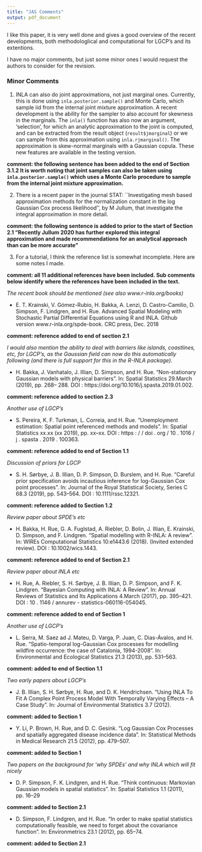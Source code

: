 ```yaml
---
title: "JAS Comments"
output: pdf_document
---
```


I like this paper, it is very well done and gives a good overview of the recent developments, both methodologlical and computational for LGCP's and its extentions.

I have no major comments, but just some minor ones I would request the authors to consider for the revision.

### Minor Comments

1. INLA can also do joint approximations, not just marginal ones. Currently, this is done using `inla.posterior.sample()` and Monte Carlo, which sample iid from the internal joint mixture approximation. A recent development is the ability for the sampler to also account for skewness in the marginals. The `inla()` function has also now an argument, 'selection', for which an analytic approximation to the joint is computed, and can be extracted from the result object (`result$jmarginal`) or we can sample from this approximation using `inla.rjmarginal()`. The approximation is skew-normal marginals with a Gaussian copula. These new features are available in the testing version.

__comment: the following sentence has been added to the end of Section 3.1.2 It is worth noting that joint samples can also be taken using `inla.posterior.sample()` which uses a Monte Carlo procedure to sample from the internal joint mixture approximation.__

2. There is a recent paper in the journal STAT: ``Investigating mesh based approximation methods for the normalization constant in the log Gaussian Cox process likelihood'', by M Jullum, that investigate the integral approximation in more detail.

__comment: the following sentence is added to prior to the start of Section 2.1 "Recently Jullum 2020 has further explored this integral approximation and made recommendations for an analytical approach than can be more accurate"__

3. For a tutorial, I think the reference list is somewhat incomplete. Here are some notes I made.

__comment: all  11 additional references have been included. Sub comments below identify where the references have been included in the text.__

_The recent book should be mentioned (see also www.r-inla.org/books)_

- E. T. Krainski, V. Gómez-Rubio, H. Bakka, A. Lenzi, D. Castro-Camilio, D. Simpson, F. Lindgren, and H. Rue. Advanced Spatial Modeling with Stochastic Partial Differential Equations using R and INLA. Github version www.r-inla.org/spde-book. CRC press, Dec. 2018

__comment: reference added to end of section 2.1__

_I would also mention the ability to deal with barriers like islands, coastlines, etc, for LGCP's, as the Gaussian field can now do this automatically following (and there is full support for this in the R-INLA package)._

- H. Bakka, J. Vanhatalo, J. Illian, D. Simpson, and H. Rue. “Non-stationary Gaussian models with physical barriers”. In: Spatial Statistics 29.March (2019), pp. 268– 288. DOI : https://doi.org/10.1016/j.spasta.2019.01.002.

__comment: reference added to  section 2.3__

_Another use of LGCP's_

- S. Pereira, K. F. Turkman, L. Correia, and H. Rue. “Unemployment estimation: Spatial point referenced methods and models”. In: Spatial Statistics xx.xx (xx 2019), pp. xx–xx. DOI : https : / / doi . org /
10 . 1016 / j . spasta . 2019 . 100363.

__comment: reference added to end of Section 1.1__

_Discussion of priors for LGCP_

- S. H. Sørbye, J. B. Illian, D. P. Simpson, D. Burslem, and H. Rue. “Careful prior specification avoids incautious inference for log-Gaussian Cox point processes”. In: Journal of the Royal Statistical Society, Series C 68.3 (2019), pp. 543–564. DOI : 10.1111/rssc.12321.

__comment: reference added to Section 1.2__


_Review paper about SPDE's etc_

- H. Bakka, H. Rue, G. A. Fuglstad, A. Riebler, D. Bolin, J. Illian, E. Krainski, D. Simpson, and F. Lindgren. “Spatial modelling with R-INLA: A review”. In: WIREs Computational Statistics 10:e1443.6 (2018). (Invited extended review). DOI : 10.1002/wics.1443.

__comment: reference added to end of Section 2.1__

_Review paper about INLA etc_

- H. Rue, A. Riebler, S. H. Sørbye, J. B. Illian, D. P. Simpson, and F.
K. Lindgren. “Bayesian Computing with INLA: A Review”. In: Annual Reviews of Statistics and Its Applications 4.March (2017), pp. 395–421. DOI : 10 . 1146 / annurev - statistics-060116-054045.

__comment: reference added to end of Section 1__

_Another use of LGCP's_

- L. Serra, M. Saez ad J. Mateu, D. Varga, P. Juan, C. Dias-Ávalos, and H. Rue. “Spatio-temporal log-Gaussian Cox processes for modelling wildfire occurrence: the case of Catalonia, 1994-2008”. In: Environmental and Ecological Statistics 21.3 (2013), pp. 531–563.

__comment: added to end of Section 1.1__

_Two early papers about LGCP's_

- J. B. Illian, S. H. Sørbye, H. Rue, and D. K. Hendrichsen. “Using INLA
To Fit A Complex Point Process Model With Temporally Varying Effects – A Case Study”. In: Journal of Environmental Statistics 3.7 (2012).

__comment: added to Section 1__

- Y. Li, P. Brown, H. Rue, and D. C. Gesink. “Log Gaussian Cox Processes and spatially aggregated disease incidence data”. In: Statistical Methods in Medical Research 21.5 (2012), pp. 479–507.

__comment: added to Section 1__

_Two papers on the background for 'why SPDEs' and why INLA which will fit nicely_

- D. P. Simpson, F. K. Lindgren, and H. Rue. “Think continuous: Markovian Gaussian models in spatial statistics”. In: Spatial Statistics 1.1
(2011), pp. 16–29

__comment: added to Section 2.1__

- D. Simpson, F. Lindgren, and H. Rue. “In order to make spatial statistics computationally feasible, we need to forget about the covariance function”. In: Environmetrics 23.1 (2012), pp. 65–74.

__comment: added to Section 2.1__
